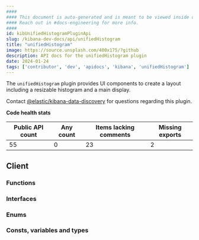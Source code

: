 ```yaml
---
####
#### This document is auto-generated and is meant to be viewed inside our experimental, new docs system.
#### Reach out in #docs-engineering for more info.
####
id: kibUnifiedHistogramPluginApi
slug: /kibana-dev-docs/api/unifiedHistogram
title: "unifiedHistogram"
image: https://source.unsplash.com/400x175/?github
description: API docs for the unifiedHistogram plugin
date: 2024-01-24
tags: ['contributor', 'dev', 'apidocs', 'kibana', 'unifiedHistogram']
---
```


The `unifiedHistogram` plugin provides UI components to create a layout including a resizable histogram and a main display.

Contact [@elastic/kibana-data-discovery](https://github.com/orgs/elastic/teams/kibana-data-discovery) for questions regarding this plugin.

**Code health stats**

| Public API count  | Any count | Items lacking comments | Missing exports |
|-------------------|-----------|------------------------|-----------------|
| 55 | 0 | 23 | 2 |

## Client

### Functions
<DocDefinitionList data={unifiedHistogramObj.client.functions}/>

### Interfaces
<DocDefinitionList data={unifiedHistogramObj.client.interfaces}/>

### Enums
<DocDefinitionList data={unifiedHistogramObj.client.enums}/>

### Consts, variables and types
<DocDefinitionList data={unifiedHistogramObj.client.misc}/>

